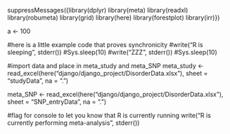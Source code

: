 suppressMessages({library(dplyr)
library(meta)
library(readxl)
library(robumeta)
library(grid)
library(here)
library(forestplot)
library(irr)})

a <- 100

#here is a little example code that proves synchronicity 
#write("R is sleeping", stderr())
#Sys.sleep(10)
#write("ZZZ", stderr())
#Sys.sleep(10)

#import data and place in meta_study and meta_SNP
meta_study <- read_excel(here("django/django_project/DisorderData.xlsx"), 
    sheet = "studyData", na = ".")
	
meta_SNP <- read_excel(here("django/django_project/DisorderData.xlsx"), 
    sheet = "SNP_entryData", na = ".")
	
#flag for console to let you know that R is currently running
write("R is currently performing meta-analysis", stderr())




